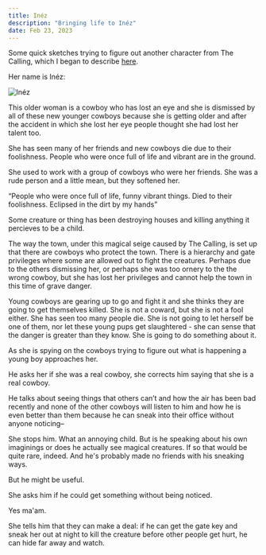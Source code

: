 ```yaml
---
title: Inéz
description: "Bringing life to Inéz"
date: Feb 23, 2023
---
```


Some quick sketches trying to figure out another character from The Calling, which I began to describe [here](/posts/mage).

Her name is Inéz:

![Inéz](/images/the-calling/inez.png) 

This older woman is a cowboy who has lost an eye and she is dismissed by all of these new younger cowboys because she is getting older and after the accident in which she lost her eye people thought she had lost her talent too. 

She has seen many of her friends and new cowboys die due to their foolishness. People who were once full of life and vibrant are in the ground.

She used to work with a group of cowboys who were her friends. She was a rude person and a little mean, but they softened her.

“People who were once full of life, funny vibrant things. Died to their foolishness. Eclipsed in the dirt by my hands”

Some creature or thing has been destroying houses and killing anything it percieves to be a child. 

The way the town, under this magical seige caused by The Calling, is set up that there are cowboys who protect the town.  There is a hierarchy and gate privileges where some are allowed out to fight the creatures.  Perhaps due to the others dismissing her, or perhaps she was too ornery to the the wrong cowboy, but she has lost her privileges and cannot help the town in this time of grave danger.  

Young cowboys are gearing up to go and fight it and she thinks they are going to get themselves killed.  She is not a coward, but she is not a fool either.  She has seen too many people die.  She is not going to let herself be one of them, nor let these young pups get slaughtered - she can sense that the danger is greater than they know.  She is going to do something about it.

As she is spying on the cowboys trying to figure out what is happening a young boy approaches her.

He asks her if she was a real cowboy, she corrects him saying that she is a real cowboy.

He talks about seeing things that others can’t and how the air has been bad recently and none of the other cowboys will listen to him and how he is even better than them because he can sneak into their office without anyone noticing– 

She stops him.  What an annoying child.  But is he speaking about his own imaginings or does he actually see magical creatures.  If so that would be quite rare, indeed.  And he's probably made no friends with his sneaking ways.  

But he might be useful.  

She asks him if he could get something without being noticed.

Yes ma'am.

She tells him that they can make a deal: if he can get the gate key and sneak her out at night to kill the creature before other people get hurt, he can hide far away and watch. 




